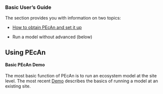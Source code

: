### Basic User's Guide

The section provides you with information on two topics: 

* [How to obtain PEcAn and set it up](obtaining_your_VM.md#working-with-the-pecan-vm)

* Run a model without advanced (below)


## Using PEcAn



#### Basic PEcAn Demo

The most basic function of PEcAn is to run an ecosystem model at the site level. The most recent [Demo](http://pecanproject.github.io/tutorials.html) describes the basics of running a model at an existing site.
